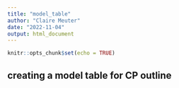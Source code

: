 ```yaml
---
title: "model_table"
author: "Claire Meuter"
date: "2022-11-04"
output: html_document
---
```


```r
knitr::opts_chunk$set(echo = TRUE)
```

## creating a model table for CP outline 

